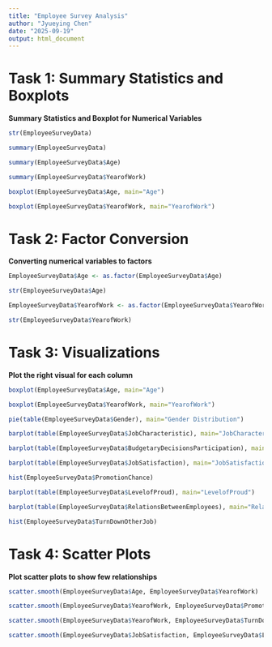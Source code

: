 ---
title: "Employee Survey Analysis"
author: "Jyueying Chen"
date: "2025-09-19"
output: html_document
---

# Task 1: Summary Statistics and Boxplots

**Summary Statistics and Boxplot for Numerical Variables**

```{r}
str(EmployeeSurveyData)
```
```{r}
summary(EmployeeSurveyData)
```
```{r}
summary(EmployeeSurveyData$Age)
```
```{r}
summary(EmployeeSurveyData$YearofWork)
```
```{r}
boxplot(EmployeeSurveyData$Age, main="Age")
```
```{r}
boxplot(EmployeeSurveyData$YearofWork, main="YearofWork")
```
# Task 2: Factor Conversion

**Converting numerical variables to factors**

```{r}
EmployeeSurveyData$Age <- as.factor(EmployeeSurveyData$Age)
```
```{r}
str(EmployeeSurveyData$Age)
```
```{r}
EmployeeSurveyData$YearofWork <- as.factor(EmployeeSurveyData$YearofWork)
```
```{r}
str(EmployeeSurveyData$YearofWork)
```
# Task 3: Visualizations

**Plot the right visual for each column**

```{r}
boxplot(EmployeeSurveyData$Age, main="Age")
```
```{r}
boxplot(EmployeeSurveyData$YearofWork, main="YearofWork")
```
```{r}
pie(table(EmployeeSurveyData$Gender), main="Gender Distribution")
```
```{r}
barplot(table(EmployeeSurveyData$JobCharacteristic), main="JobCharacteristic")
```
```{r}
barplot(table(EmployeeSurveyData$BudgetaryDecisionsParticipation), main="BudgetaryDecisionsParticipation")
```
```{r}
barplot(table(EmployeeSurveyData$JobSatisfaction), main="JobSatisfaction")
```
```{r}
hist(EmployeeSurveyData$PromotionChance)
```
```{r}
barplot(table(EmployeeSurveyData$LevelofProud), main="LevelofProud")
```
```{r}
barplot(table(EmployeeSurveyData$RelationsBetweenEmployees), main="RelationsBetweenEmployees")
```
```{r}
hist(EmployeeSurveyData$TurnDownOtherJob)
```
# Task 4: Scatter Plots

**Plot scatter plots to show few relationships**

```{r}
scatter.smooth(EmployeeSurveyData$Age, EmployeeSurveyData$YearofWork)
```
```{r}
scatter.smooth(EmployeeSurveyData$YearofWork, EmployeeSurveyData$PromotionChance)
```
```{r}
scatter.smooth(EmployeeSurveyData$YearofWork, EmployeeSurveyData$TurnDownOtherJob)
```


```{r}
scatter.smooth(EmployeeSurveyData$JobSatisfaction, EmployeeSurveyData$LevelofProud)
```




